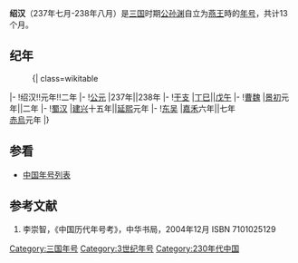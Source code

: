 {{Eranamebox|年号= 绍汉
|起讫时间= 237年七月-238年八月
|政权= [[燕国_(三国)|燕國]]
|帝王= [[公孫淵|公孫淵]]
|历时= 13个月
|timeline= <timeline>
ImageSize  = width:200 height:50
PlotArea   = width:180 height:30 left:10 bottom:20
TimeAxis   = orientation:horizontal
DateFormat = yyyy
Period     = from:220 till:280
AlignBars  = early
ScaleMajor = increment:60 start:220
Colors =
  id:canvas value:rgb(1,1,0.85)
BackgroundColors = canvas:canvas
PlotData =
  width:15 color:black
  bar:era from:start till:end
  bar:era from:237 till:238 color:yellow
</timeline>
|说明= 绍汉在三国时期的位置
}}
'''绍汉'''（237年七月-238年八月）是[[三国|三国]]时期[[公孫淵|公孙渊]]自立为[[燕国_(三国)|燕王]]時的[[年号|年号]]，共计13个月。

==纪年==

:{| class=wikitable
|- 
!绍汉!!元年!!二年
|- 
![[公元|公元]]
|237年||238年
|- 
![[干支|干支]]
|[[丁巳|丁巳]]||[[戊午|戊午]]
|-
![[曹魏|曹魏]]
|[[景初|景初]]元年||二年
|-
![[蜀汉|蜀汉]]
|[[建兴_(蜀汉)|建兴]]十五年||[[延熙_(蜀汉)|延熙]]元年
|-
![[孫吳|东吴]]
|[[嘉禾_(孙权)|嘉禾]]六年||七年<br>[[赤烏|赤烏]]元年
|}

==参看==
*[[中国年号列表|中国年号列表]]

==参考文献==
#李崇智，《中国历代年号考》，中华书局，2004年12月 ISBN 7101025129

{{三國年號}}

[[Category:三国年号|Category:三国年号]]
[[Category:3世纪年号|Category:3世纪年号]]
[[Category:230年代中国|Category:230年代中国]]